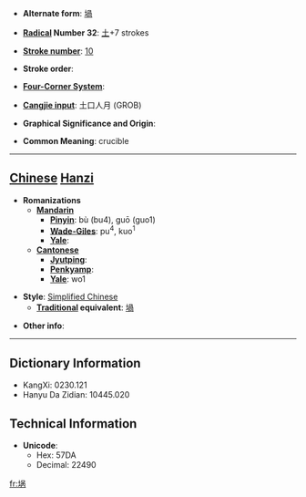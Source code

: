 * '''Alternate form''': [[堝]]

* '''[[Wiktionary:Chinese radical index| Radical]] Number 32''': [[Wiktionary:Chinese radical index 土|土]]+7 strokes

* '''[[Wiktionary:Chinese total strokes index|Stroke number]]''': [[Wiktionary:Chinese total strokes index 10|10]]

* '''Stroke order''': 

* '''[[Wiktionary:Chinese four corner index|Four-Corner System]]''': 

* '''[[Wiktionary:Chinese Cangjie index|Cangjie input]]''': 土口人月 (GROB)

* '''Graphical Significance and Origin''': 

* '''Common Meaning''': crucible

----

== [[Chinese]] [[Hanzi]] ==

* '''Romanizations'''
** '''[[Mandarin]]'''
*** '''[[Pinyin]]''': bù (bu4), guō (guo1)
*** '''[[Wade-Giles]]''': pu<sup>4</sup>, kuo<sup>1</sup>
*** '''[[Yale]]''': 
** '''[[Cantonese]]'''
*** '''[[Jyutping]]''':
*** '''[[Penkyamp]]''': 
*** '''[[Yale]]''': wo1

* '''Style''': [[Simplified Chinese]] 
** '''[[Traditional Chinese|Traditional]] equivalent''': [[堝]]

* '''Other info''': 

----

== Dictionary Information ==

* KangXi: 0230.121
* Hanyu Da Zidian: 10445.020

== Technical Information ==

* '''Unicode''':
** Hex: 57DA
** Decimal: 22490

[[fr:埚]]